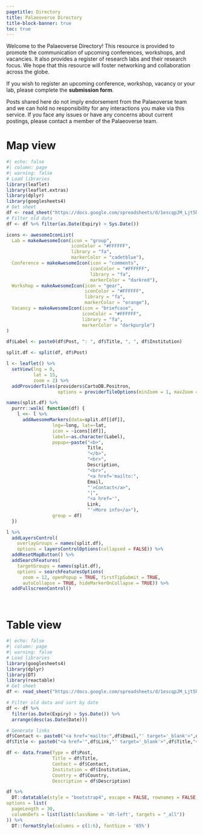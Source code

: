 ```yaml
---
pagetitle: Directory
title: Palaeoverse Directory
title-block-banner: true
toc: true
---
```


::: {.justify}
Welcome to the Palaeoverse Directory! This resource is provided to promote the communication of upcoming conferences, workshops, and vacancies. It also provides a register of research labs and their research focus. We hope that this resource will foster networking and collaboration across the globe.

If you wish to register an upcoming conference, workshop, vacancy or your lab, please complete the <a href="./form/directory.qmd" style="text-decoration: none" target="_blank">**submission form**</a>.

Posts shared here do not imply endorsement from the Palaeoverse team and we can hold no responsibility for any interactions you make via this service. If you face any issues or have any concerns about current postings, please contact a member of the Palaeoverse team.
:::

# Map view {.column-page}

```r
#| echo: false
#| column: page
#| warning: false
# Load libraries
library(leaflet)
library(leaflet.extras)
library(dplyr)
library(googlesheets4)
# Get sheet
df <- read_sheet("https://docs.google.com/spreadsheets/d/1escqpJM_Ljt5h5claM0xV5e9IEWBv6rNMIsuQsnUXYY/edit?usp=sharing")
# Filter old data
df <- df %>% filter(as.Date(Expiry) > Sys.Date())

icons <- awesomeIconList(
  Lab = makeAwesomeIcon(icon = "group",
                        iconColor = "#FFFFFF",
                        library = "fa",
                        markerColor = "cadetblue"),
  Conference = makeAwesomeIcon(icon = "comments", 
                               iconColor = "#FFFFFF",
                               library = "fa",
                               markerColor = "darkred"),
  Workshop = makeAwesomeIcon(icon = "gear",
                             iconColor = "#FFFFFF",
                             library = "fa",
                             markerColor = "orange"),
  Vacancy = makeAwesomeIcon(icon = "briefcase",
                            iconColor = "#FFFFFF",
                            library = "fa",
                            markerColor = "darkpurple")
)

df$Label <- paste0(df$Post, ": ", df$Title, ", ", df$Institution)

split.df <- split(df, df$Post)

l <- leaflet() %>% 
  setView(lng = 0,
          lat = 15,
          zoom = 2) %>% 
  addProviderTiles(providers$CartoDB.Positron,
                   options = providerTileOptions(minZoom = 1, maxZoom = 20))

names(split.df) %>%
  purrr::walk( function(df) {
    l <<- l %>%
      addAwesomeMarkers(data=split.df[[df]],
                 lng=~long, lat=~lat,
                 icon = ~icons[[df]],
                 label=~as.character(Label),
                 popup=~paste("<b>",
                              Title,
                              "</b>",
                              "<br>",
                              Description,
                              "<br>",
                              "<a href='mailto:",
                              Email,
                              "'>Contact</a>",
                              "|",
                              "<a href='",
                              Link,
                              "'>More info</a>"),
                 group = df)
  })

l %>%
  addLayersControl(
    overlayGroups = names(split.df),
    options = layersControlOptions(collapsed = FALSE)) %>%
  addResetMapButton() %>%
  addSearchFeatures(
    targetGroups = names(split.df),
    options = searchFeaturesOptions(
      zoom = 12, openPopup = TRUE, firstTipSubmit = TRUE,
      autoCollapse = TRUE, hideMarkerOnCollapse = TRUE)) %>%
  addFullscreenControl()
```

<br>

# Table view {.column-page}

```r
#| echo: false
#| column: page
#| warning: false
# Load libraries
library(googlesheets4)
library(dplyr)
library(DT)
library(reactable)
# Get sheet
df <- read_sheet("https://docs.google.com/spreadsheets/d/1escqpJM_Ljt5h5claM0xV5e9IEWBv6rNMIsuQsnUXYY/edit?usp=sharing")

# Filter old data and sort by date
df <- df %>%
  filter(as.Date(Expiry) > Sys.Date()) %>%
  arrange(desc(as.Date(Date)))

# Generate links
df$Contact <- paste0("<a href='mailto:",df$Email,"' target='_blank'>",df$Name,"</a>")
df$Title <- paste0("<a href='",df$Link,"' target='_blank'>",df$Title,"</a>")

df <- data.frame(Type = df$Post,
                 Title = df$Title,
                 Contact = df$Contact,
                 Institution = df$Institution,
                 Country = df$Country,
                 Description = df$Description)

df %>%
  DT::datatable(style = "bootstrap4", escape = FALSE, rownames = FALSE,
options = list(
  pageLength = 30, 
  columnDefs = list(list(className = 'dt-left', targets = "_all"))
)) %>%
  DT::formatStyle(columns = c(1:6), fontSize = '65%')
```
